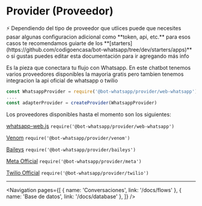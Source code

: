 
# Provider (Proveedor)

<Alert>
    ⚡ Dependiendo del tipo de proveedor que utlices puede que necesites pasar
    algunas configuracion adicional como **token, api, etc.** para esos casos te
    recomendamos guiarte de los
    **[starters](https://github.com/codigoencasa/bot-whatsapp/tree/dev/starters/apps)**
    o si gustas puedes editar esta documentación para ir agregando más info
</Alert>

Es la pieza que conectara tu flujo con Whatsapp. En este chatbot tenemos varios proveedores disponibles la mayoria gratis pero tambien tenemos integracion la api oficial de whatsapp o twilio

```js
const WhatsappProvider = require('@bot-whatsapp/provider/web-whatsapp')
....
const adapterProvider = createProvider(WhatsappProvider)
```

Los proveedores disponibles hasta el momento son los siguientes:

[whatsapp-web.js](https://github.com/pedroslopez/whatsapp-web.js) `require('@bot-whatsapp/provider/web-whatsapp')`

[Venom](https://github.com/orkestral/venom) `require('@bot-whatsapp/provider/venom')`

[Baileys](https://github.com/adiwajshing/Baileys) `require('@bot-whatsapp/provider/baileys')`

[Meta Official](https://developers.facebook.com/docs/whatsapp/cloud-api/reference/messages) `require('@bot-whatsapp/provider/meta')`

[Twilio Official](https://www.twilio.com/es-mx/messaging/whatsapp) `require('@bot-whatsapp/provider/twilio')`

---

<Navigation
    pages={[
        { name: 'Conversaciones', link: '/docs/flows' },
        { name: 'Base de datos', link: '/docs/database' },
    ]}
/>
